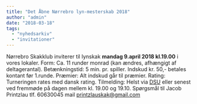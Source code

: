 ```yaml
---
title: "Det Åbne Nørrebro lyn-mesterskab 2018"
author: "admin"
date: "2018-03-18"
tags: 
  - "nyhedsarkiv"
  - "invitationer"
---
```


Nørrebro Skakklub inviterer til lynskak **mandag 9.april 2018 kl.19.00** i vores lokaler. Form: Ca. 11 runder monrad (kan ændres, afhængigt af deltagerantal). Betænkningstid: 5 min. pr. spiller. Indskud kr. 50,- betales kontant før 1.runde. Præmier: Alt indskud går til præmier. Rating: Turneringen rates med dansk rating. Tilmelding: Helst via [DSU](https://turnering.skak.dk/TournamentActive/Details?tourId=24988) eller senest ved fremmøde på dagen mellem kl. 19.00 og 19.10. Spørgsmål til Jacob Printzlau tlf. 60630045 mail printzlauskak@gmail.com
